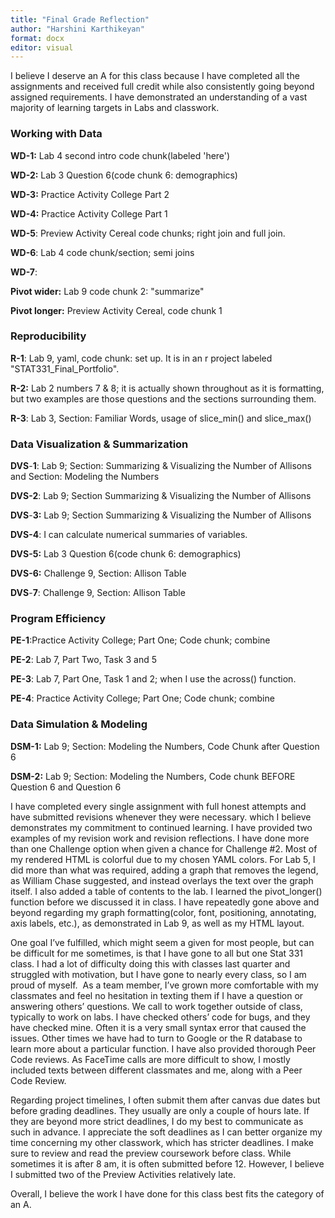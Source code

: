 ```yaml
---
title: "Final Grade Reflection"
author: "Harshini Karthikeyan"
format: docx
editor: visual
---
```


I believe I deserve an A for this class because I have completed all the assignments and received full credit while also consistently going beyond assigned requirements. I have demonstrated an understanding of a vast majority of learning targets in Labs and classwork. 

### Working with Data

**WD-1:** Lab 4 second intro code chunk(labeled \'here\') 

**WD-2:** Lab 3 Question 6(code chunk 6: demographics)

**WD-3:** Practice Activity College Part 2

**WD-4:** Practice Activity College Part 1 

**WD-5**: Preview Activity Cereal code chunks; right join and full join. 

**WD-6**: Lab 4 code chunk/section; semi joins

**WD-7**: 

**Pivot wider:** Lab 9 code chunk 2: \"summarize\"

**Pivot longer:** Preview Activity Cereal, code chunk 1

### Reproducibility

**R-1**: Lab 9, yaml, code chunk: set up. It is in an r project labeled \"STAT331_Final_Portfolio\".

**R-2:** Lab 2 numbers 7 & 8; it is actually shown throughout as it is formatting, but two examples are those questions and the sections surrounding them. 

**R-3**: Lab 3, Section: Familiar Words, usage of slice_min() and slice_max()

### Data Visualization & Summarization

**DVS**-**1**: Lab 9; Section: Summarizing & Visualizing the Number of Allisons and Section: Modeling the Numbers

**DVS-2**: Lab 9; Section Summarizing & Visualizing the Number of Allisons

**DVS**-**3:** Lab 9; Section Summarizing & Visualizing the Number of Allisons

**DVS-4**: I can calculate numerical summaries of variables.

**DVS-5:** Lab 3 Question 6(code chunk 6: demographics)

**DVS-6:** Challenge 9, Section: Allison Table

**DVS**-**7**: Challenge 9, Section: Allison Table

### Program Efficiency

**PE-1**:Practice Activity College; Part One; Code chunk; combine

**PE-2**: Lab 7, Part Two, Task 3 and 5

**PE-3**: Lab 7, Part One, Task 1 and 2; when I use the across() function.

**PE-4**: Practice Activity College; Part One; Code chunk; combine

### Data Simulation & Modeling

**DSM-1:** Lab 9; Section: Modeling the Numbers, Code Chunk after Question 6

**DSM-2:** Lab 9; Section: Modeling the Numbers, Code chunk BEFORE Question 6 and Question 6

I have completed every single assignment with full honest attempts and have submitted revisions whenever they were necessary. which I believe demonstrates my commitment to continued learning. I have provided two examples of my revision work and revision reflections. I have done more than one Challenge option when given a chance for Challenge #2. Most of my rendered HTML is colorful due to my chosen YAML colors. For Lab 5, I did more than what was required, adding a graph that removes the legend, as William Chase suggested, and instead overlays the text over the graph itself. I also added a table of contents to the lab. I learned the pivot_longer() function before we discussed it in class. I have repeatedly gone above and beyond regarding my graph formatting(color, font, positioning, annotating, axis labels, etc.), as demonstrated in Lab 9, as well as my HTML layout. 

One goal I've fulfilled, which might seem a given for most people, but can be difficult for me sometimes, is that I have gone to all but one Stat 331 class. I had a lot of difficulty doing this with classes last quarter and struggled with motivation, but I have gone to nearly every class, so I am proud of myself.  As a team member, I've grown more comfortable with my classmates and feel no hesitation in texting them if I have a question or answering others' questions. We call to work together outside of class, typically to work on labs. I have checked others' code for bugs, and they have checked mine. Often it is a very small syntax error that caused the issues. Other times we have had to turn to Google or the R database to learn more about a particular function. I have also provided thorough Peer Code reviews. As FaceTime calls are more difficult to show, I mostly included texts between different classmates and me, along with a Peer Code Review.

Regarding project timelines, I often submit them after canvas due dates but before grading deadlines. They usually are only a couple of hours late. If they are beyond more strict deadlines, I do my best to communicate as such in advance. I appreciate the soft deadlines as I can better organize my time concerning my other classwork, which has stricter deadlines. I make sure to review and read the preview coursework before class. While sometimes it is after 8 am, it is often submitted before 12. However, I believe I submitted two of the Preview Activities relatively late. 

Overall, I believe the work I have done for this class best fits the category of an A. 
